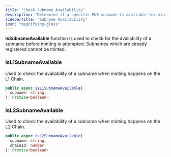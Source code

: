 ```yaml
---
title: "Check Subname Availability"
description: "Determine if a specific ENS subname is available for minting."
sidebarTitle: "Subname Availability"
icon: "magnifying-glass"
---
```


**IsSubnameAvailable** function is used to check for the availability of a subname before minting is attempted. Subnames which are already registered cannot be minted.

### IsL1SubnameAvailable

Used to check the availability of a subname when minting happens on the L1 Chain.

```typescript
public async isL1SubnameAvailable(
  subname: string,
): Promise<boolean>
```

### IsL2SubnameAvailable

Used to check the availability of a subname when minting happens on the L2 Chain.

```typescript
public async isL2SubnameAvailable(
  subname: string,
  chainId: number
): Promise<boolean>
```
